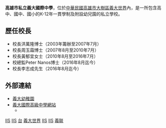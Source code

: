{{Unreferenced|time=2019-10-26T15:59:55+00:00}}
{{Infobox_School
|name           =義大國際高級中學
|other_name     =  I-Shou International School
|image          = Ishou.jpg
|motto          =
|established    = 2004年4月20日
|type           = 
|affiliation    =
|district       = {{TWN}}[[高雄市|高雄市]][[大樹區|大樹區]]
|grades         =K-12
|chancellor     = 
|president      = Dr. Peter Nanos
|principal      = 李志成
|dean           =
|faculty        =
|athletics      =
|conference     =
|staff          =
|enrollment     =
|colors         =
|mascot         =
|magazine       =
|free_label     =
|free_text      =
|free_label2    =
|free_text2     =
|free_label3    =
|free_text3     =
|location       = [[高雄市|高雄市]]大樹區學城路一段6號
|website        = https://www.iis.kh.edu.tw/
|telephone=
|address=
|superintendent=
|logo           = I-Shou International School logo.svg
}}
'''高雄市私立義大國際中學'''，位於[[中華民國|中華民國]][[高雄市|高雄市]][[大樹區|大樹區]][[義大世界|義大世界]]內，是一所包含高中、國中、國小的K-12年一貫學制及附設幼兒園的私立學校。

==歷任校長==
*校長洪萬隆博士（2003年籌辦至2007年7月）
*校長周玉霜博士（2007年8月至2010年7月）
*校長黃郁宜女士（2010年8月至2016年7月）
*校總監Peter Nanos博士（2016年8月迄今）
*校長李志成先生（2016年8月迄今）

==外部連結==
*[https://sites.google.com/site/ishoukg/ 義大幼稚園] {{Wayback|url=https://sites.google.com/site/ishoukg/ |date=20160531234458 }}
*[http://www.iis.kh.edu.tw/ 義大國際高級中學網站] {{Wayback|url=http://www.iis.kh.edu.tw/ |date=20200726154243 }}
**{{facebook|I-Shou-International-School-724661581016378|義大國際高級中學}}

{{高雄市高級中等學校}}

[[Category:高雄市普通型高級中等學校|IIS]]
[[Category:高雄市完全中學|IIS]]
[[Category:台灣國際學校|台]]
[[Category:大樹區|義大世界]]
[[Category:2004年創建的教育機構|IIS]]
[[Category:義联集團|IIS]]
[[Category:台灣企業辦理學校|義联]]